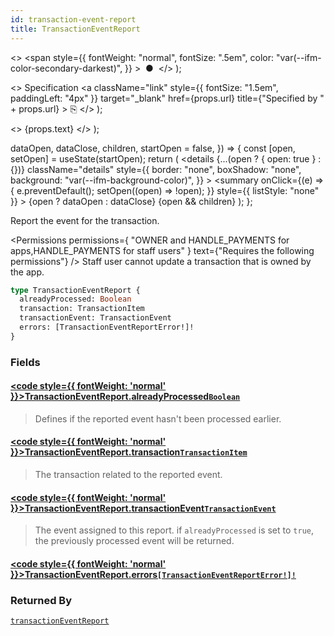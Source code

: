 ```yaml
---
id: transaction-event-report
title: TransactionEventReport
---
```


  <>
    <span
      style={{
        fontWeight: "normal",
        fontSize: ".5em",
        color: "var(--ifm-color-secondary-darkest)",
      }}
    >
      &nbsp;●&nbsp;
    </span>
  </>
);

  <>
    Specification
    <a
      className="link"
      style={{ fontSize: "1.5em", paddingLeft: "4px" }}
      target="\_blank"
      href={props.url}
      title={"Specified by " + props.url}
    >
      ⎘
    </a>
  </>
);

  <>
    <span className={props.class}>{props.text}</span>
  </>
);


  dataOpen,
  dataClose,
  children,
  startOpen = false,
}) => {
  const [open, setOpen] = useState(startOpen);
  return (
    <details
      {...(open ? { open: true } : {})}
      className="details"
      style={{
        border: "none",
        boxShadow: "none",
        background: "var(--ifm-background-color)",
      }}
    >
      <summary
        onClick={(e) => {
          e.preventDefault();
          setOpen((open) => !open);
        }}
        style={{ listStyle: "none" }}
      >
        {open ? dataOpen : dataClose}
      </summary>
      {open && children}
    </details>
  );
};

Report the event for the transaction.

<Badge text="Added in Saleor 3.13" class="secondary margin-bottom--sm" />

<FeaturePreview />

<Permissions
  permissions={
    "OWNER and HANDLE_PAYMENTS for apps,HANDLE_PAYMENTS for staff users"
  }
  text={"Requires the following permissions"}
/>
Staff user cannot update a transaction that is owned by the app.

```graphql
type TransactionEventReport {
  alreadyProcessed: Boolean
  transaction: TransactionItem
  transactionEvent: TransactionEvent
  errors: [TransactionEventReportError!]!
}
```

### Fields

#### [<code style={{ fontWeight: 'normal' }}>TransactionEventReport.<b>alreadyProcessed</b></code>](#)<Bullet />[`Boolean`](../../../api-reference/miscellaneous/scalars/boolean) <Badge class="badge badge--secondary" text="scalar"/> <Badge class="badge badge--secondary" text="miscellaneous"/>

> Defines if the reported event hasn't been processed earlier.

#### [<code style={{ fontWeight: 'normal' }}>TransactionEventReport.<b>transaction</b></code>](#)<Bullet />[`TransactionItem`](../../../api-reference/payments/objects/transaction-item) <Badge class="badge badge--secondary" text="object"/> <Badge class="badge badge--secondary" text="payments"/>

> The transaction related to the reported event.

#### [<code style={{ fontWeight: 'normal' }}>TransactionEventReport.<b>transactionEvent</b></code>](#)<Bullet />[`TransactionEvent`](../../../api-reference/payments/objects/transaction-event) <Badge class="badge badge--secondary" text="object"/> <Badge class="badge badge--secondary" text="payments"/>

> The event assigned to this report. if `alreadyProcessed` is set to `true`, the previously processed event will be returned.

#### [<code style={{ fontWeight: 'normal' }}>TransactionEventReport.<b>errors</b></code>](#)<Bullet />[`[TransactionEventReportError!]!`](../../../api-reference/payments/objects/transaction-event-report-error) <Badge class="badge badge--secondary" text="non-null"/> <Badge class="badge badge--secondary" text="object"/> <Badge class="badge badge--secondary" text="payments"/>

>

### Returned By

[`transactionEventReport`](../../../api-reference/payments/mutations/transaction-event-report) <Badge class="badge badge--secondary" text="mutation"/>


